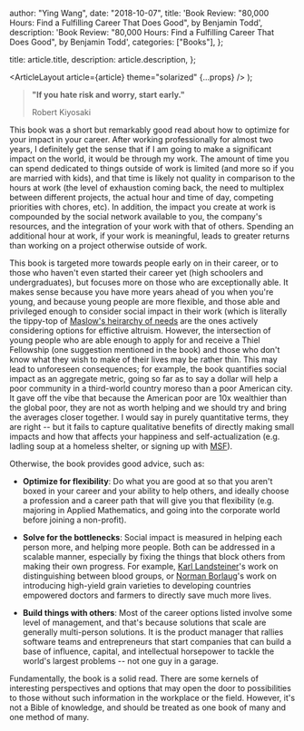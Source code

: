
  author: "Ying Wang",
  date: "2018-10-07",
  title:
    'Book Review: "80,000 Hours: Find a Fulfilling Career That Does Good", by Benjamin Todd',
  description:
    'Book Review: "80,000 Hours: Find a Fulfilling Career That Does Good", by Benjamin Todd',
  categories: ["Books"],
};

  title: article.title,
  description: article.description,
};

  <ArticleLayout article={article} theme="solarized" {...props} />
);

> **"If you hate risk and worry, start early."**
>
> Robert Kiyosaki

This book was a short but remarkably good read about how to optimize for your
impact in your career. After working professionally for almost two years, I
definitely get the sense that if I am going to make a significant impact on the
world, it would be through my work. The amount of time you can spend dedicated
to things outside of work is limited (and more so if you are married with kids),
and that time is likely not quality in comparison to the hours at work (the
level of exhaustion coming back, the need to multiplex between different
projects, the actual hour and time of day, competing priorities with chores,
etc). In addition, the impact you create at work is compounded by the social
network available to you, the company's resources, and the integration of your
work with that of others. Spending an additional hour at work, if your work is
meaningful, leads to greater returns than working on a project otherwise outside
of work.

This book is targeted more towards people early on in their career, or to those
who haven't even started their career yet (high schoolers and undergraduates),
but focuses more on those who are exceptionally able. It makes sense because you
have more years ahead of you when you're young, and because young people are
more flexible, and those able and privileged enough to consider social impact in
their work (which is literally the tippy-top of [Maslow's heirarchy of
needs](https://en.wikipedia.org/wiki/Maslow%27s_hierarchy_of_needs) are the ones
actively considering options for effictive altruism. However, the intersection
of young people who are able enough to apply for and receive a Thiel Fellowship
(one suggestion mentioned in the book) and those who don't know what they wish
to make of their lives may be rather thin. This may lead to unforeseen
consequences; for example, the book quantifies social impact as an aggregate
metric, going so far as to say a dollar will help a poor community in a
third-world country moreso than a poor American city. It gave off the vibe that
because the American poor are 10x wealthier than the global poor, they are not
as worth helping and we should try and bring the averages closer together. I
would say in purely quantitative terms, they are right -- but it fails to
capture qualitative benefits of directly making small impacts and how that
affects your happiness and self-actualization (e.g. ladling soup at a homeless
shelter, or signing up with [MSF](https://www.msf.org/)).

Otherwise, the book provides good advice, such as:

- **Optimize for flexibility**: Do what you are good at so that you aren't boxed
  in your career and your ability to help others, and ideally choose a
  profession and a career path that will give you that flexibility (e.g.
  majoring in Applied Mathematics, and going into the corporate world before
  joining a non-profit).

- **Solve for the bottlenecks**: Social impact is measured in helping each
  person more, and helping more people. Both can be addressed in a scalable
  manner, especially by fixing the things that block others from making their
  own progress. For example, [Karl
  Landsteiner](https://en.wikipedia.org/wiki/Karl_Landsteiner)'s work on
  distinguishing between blood groups, or [Norman
  Borlaug](https://en.wikipedia.org/wiki/Norman_Borlaug)'s work on introducing
  high-yield grain varieties to developing countries empowered doctors and
  farmers to directly save much more lives.

- **Build things with others**: Most of the career options listed involve some
  level of management, and that's because solutions that scale are generally
  multi-person solutions. It is the product manager that rallies software teams
  and entrepreneurs that start companies that can build a base of influence,
  capital, and intellectual horsepower to tackle the world's largest problems --
  not one guy in a garage.

Fundamentally, the book is a solid read. There are some kernels of interesting
perspectives and options that may open the door to possibilities to those
without such information in the workplace or the field. However, it's not a
Bible of knowledge, and should be treated as one book of many and one method of
many.
